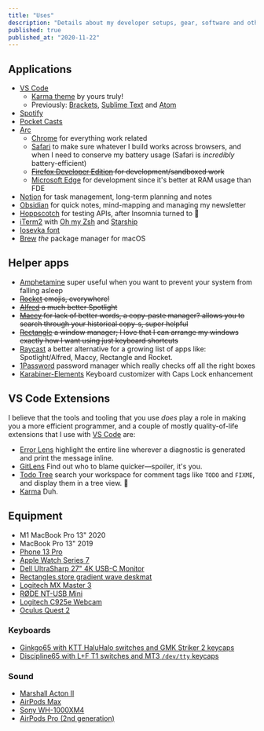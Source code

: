 ```yaml
---
title: "Uses"
description: "Details about my developer setups, gear, software and other config"
published: true
published_at: "2020-11-22"
---
```


## Applications

- [VS Code](https://code.visualstudio.com)
  - [Karma theme](https://github.com/sreetamdas/karma) by yours truly!
  - Previously: [Brackets](http://brackets.io), [Sublime Text](https://www.sublimetext.com) and [Atom](https://atom.io)
- [Spotify](https://open.spotify.com/user/22nkuerb2tgjpqwhy4tp4aecq?si=q0YnurxaQxiWIIvc7G4-ZA)
- [Pocket Casts](https://www.pocketcasts.com)
- [Arc](https://arc.net)
  - [Chrome](https://www.google.com/chrome) for everything work related
  - [Safari](https://www.apple.com/safari) to make sure whatever I build works across browsers, and when I need to conserve my battery usage (Safari is _incredibly_ battery-efficient)
  - ~~[Firefox Developer Edition](https://www.mozilla.org/en-US/firefox/developer) for development/sandboxed work~~
  - [Microsoft Edge](https://www.microsoft.com/en-us/edge) for development since it's better at RAM usage than FDE
- [Notion](https://www.notion.so) for task management, long-term planning and notes
- [Obsidian](https://obsidian.md) for quick notes, mind-mapping and managing my newsletter
- [Hoppscotch](https://hoppscotch.io) for testing APIs, after Insomnia turned to 💩
- [iTerm2](https://iterm2.com) with [Oh my Zsh](https://ohmyz.sh) and [Starship](https://starship.rs)
- [Iosevka font](https://typeof.net/Iosevka)
- [Brew](https://brew.sh) _the_ package manager for macOS

## Helper apps

- [Amphetamine](https://apps.apple.com/us/app/amphetamine/id937984704?mt=12) super useful when you want to prevent your system from falling asleep
- ~~[Rocket](https://matthewpalmer.net/rocket) emojis, everywhere!~~
- ~~[Alfred](https://www.alfredapp.com) a much better Spotlight~~
- ~~[Maccy](https://maccy.app) for lack of better words, a copy-paste manager? allows you to search through your historical copy-s, super helpful~~
- ~~[Rectangle](https://rectangleapp.com) a window manager; I love that I can arrange my windows exactly how I want using just keyboard shortcuts~~
- [Raycast](https://www.raycast.com) a better alternative for a growing list of apps like: Spotlight/Alfred, Maccy, Rectangle and Rocket.
- [1Password](https://1password.com) password manager which really checks off all the right boxes
- [Karabiner-Elements](https://karabiner-elements.pqrs.org) Keyboard customizer with Caps Lock enhancement

## VS Code Extensions

I believe that the tools and tooling that you use _does_ play a role in making you a more efficient programmer, and a couple of mostly quality-of-life extensions that I use with [VS Code](https://code.visualstudio.com) are:

- [Error Lens](https://marketplace.visualstudio.com/items?itemName=usernamehw.errorlens) highlight the entire line wherever a diagnostic is generated and print the message inline.
- [GitLens](https://marketplace.visualstudio.com/items?itemName=eamodio.gitlens) Find out who to blame quicker—spoiler, it's you.
- [Todo Tree](https://marketplace.visualstudio.com/items?itemName=Gruntfuggly.todo-tree) search your workspace for comment tags like `TODO` and `FIXME`, and display them in a tree view. 🌳
- [Karma](/karma) Duh.

## Equipment

- M1 MacBook Pro 13" 2020
- MacBook Pro 13" 2019
- [Phone 13 Pro](https://www.apple.com/iphone-13-pro/)
- [Apple Watch Series 7](https://www.apple.com/apple-watch-series-7/)
- [Dell UltraSharp 27" 4K USB-C Monitor](https://www.dell.com/en-us/work/shop/dell-ultrasharp-27-4k-usb-c-monitor-u2720q/apd/210-avjv/monitors-monitor-accessories)
- [Rectangles.store gradient wave deskmat](https://rectangles.store/collections/deskmats/products/rectangles-store-deskmat?variant=40018869780636)
- [Logitech MX Master 3](https://www.logitech.com/en-us/products/mice/mx-master-3.910-005620.html?crid=7)
- [RØDE NT-USB Mini](https://www.rode.com/microphones/usb/nt-usb-mini)
- [Logitech C925e Webcam](https://www.logitech.com/en-us/products/webcams/c925e-business-webcam.960-001075.html?crid=34)
- [Oculus Quest 2](https://www.oculus.com/quest-2)

### Keyboards

- [Ginkgo65 with KTT HaluHalo switches and GMK Striker 2 keycaps]()
- [Discipline65 with L+F T1 switches and MT3 `/dev/tty` keycaps](https://twitter.com/_SreetamDas/status/1373175729567928321)

### Sound

- [Marshall Acton II](https://www.marshallheadphones.com/in/en/acton-ii-bluetooth.html)
- [AirPods Max](https://www.apple.com/airpods-max/)
- [Sony WH-1000XM4](https://www.sony.com/electronics/headband-headphones/wh-1000xm4)
- [AirPods Pro (2nd generation)](https://www.apple.com/airpods-pro/)

